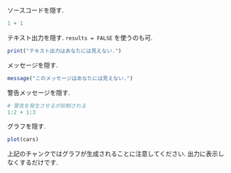 ソースコードを隠す.

```r
1 + 1
```

テキスト出力を隠す. `results = FALSE` を使うのも可.

```r
print("テキスト出力はあなたには見えない.")
```

メッセージを隠す.

```r
message("このメッセージはあなたには見えない.")
```

警告メッセージを隠す.

```r
# 警告を発生させるが抑制される
1:2 + 1:3
```

グラフを隠す.

```r
plot(cars)
```

上記のチャンクではグラフが生成されることに注意してください. 出力に表示しなくするだけです.
